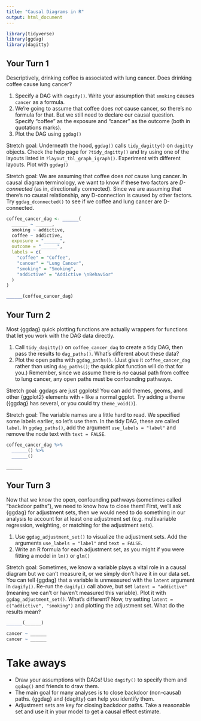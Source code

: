 ```yaml
---
title: "Causal Diagrams in R"
output: html_document
---
```


```r
library(tidyverse)
library(ggdag)
library(dagitty)
```

## Your Turn 1

Descriptively, drinking coffee is associated with lung cancer. Does drinking coffee cause lung cancer? 

1. Specify a DAG with `dagify()`. Write your assumption that `smoking` causes `cancer` as a formula. 
2. We're going to assume that coffee does *not* cause cancer, so there's no formula for that. But we still need to declare our causal question. Specify "coffee" as the exposure and "cancer" as the outcome (both in quotations marks).
3. Plot the DAG using `ggdag()`

Stretch goal: Underneath the hood, `ggdag()` calls `tidy_dagitty()` on `dagitty` objects. Check the help page for `?tidy_dagitty()` and try using one of the layouts listed in `?layout_tbl_graph_igraph()`. Experiment with different layouts. Plot with `ggdag()`

Stretch goal: We are assuming that coffee does *not* cause lung cancer. In causal diagram terminology, we want to know if these two factors are *D-connected* (as in, directionally connected). Since we are assuming that there's no causal relationship, any D-connection is caused by other factors. Try `ggdag_dconnected()` to see if we coffee and lung cancer are D-connected.

```r
coffee_cancer_dag <- ______(
  ______ ~ ______,
  smoking ~ addictive,
  coffee ~ addictive,
  exposure = "______",
  outcome = "______",
  labels = c(
    "coffee" = "Coffee", 
    "cancer" = "Lung Cancer", 
    "smoking" = "Smoking", 
    "addictive" = "Addictive \nBehavior"
  )
)

______(coffee_cancer_dag)
```

## Your Turn 2

Most {ggdag} quick plotting functions are actually wrappers for functions that let you work with the DAG data directly. 

1. Call `tidy_dagitty()` on `coffee_cancer_dag` to create a tidy DAG, then pass the results to `dag_paths()`. What's different about these data?
2. Plot the open paths with `ggdag_paths()`. (Just give it `coffee_cancer_dag` rather than using `dag_paths()`; the quick plot function will do that for you.) Remember, since we assume there is *no* causal path from coffee to lung cancer, any open paths must be confounding pathways. 

Stretch goal: ggdags are just ggplots! You can add themes, geoms, and other {ggplot2} elements with `+` like a normal ggplot. Try adding a theme ({ggdag} has several, or you could try `theme_void()`).

Stretch goal: The variable names are a little hard to read. We specified some labels earlier, so let's use them. In the tidy DAG, these are called `label`. In `ggdag_paths()`, add the argument `use_labels = "label"` and remove the node text with `text = FALSE`.

```r
coffee_cancer_dag %>% 
  ______() %>% 
  ______()

______
```


## Your Turn 3

Now that we know the open, confounding pathways (sometimes called "backdoor paths"), we need to know how to close them! First, we'll ask {ggdag} for adjustment sets, then we would need to do something in our analysis to account for at least one adjustment set (e.g. multivariable regression, weighting, or matching for the adjustment sets).

1. Use `ggdag_adjustment_set()` to visualize the adjustment sets. Add the arguments `use_labels = "label"` and `text = FALSE`.
2. Write an R formula for each adjustment set, as you might if you were fitting a model in `lm()` or `glm()`

Stretch goal: Sometimes, we know a variable plays a vital role in a causal diagram but we can't measure it, or we simply don't have it in our data set. You can tell {ggdag} that a variable is unmeasured with the `latent` argument in `dagify()`. Re-run the `dagify()` call above, but set `latent = "addictive"` (meaning we can't or haven't measured this variable). Plot it with `ggdag_adjustment_set()`. What's different? Now, try setting `latent = c("addictive", "smoking")` and plotting the adjustment set. What do the results mean?

```r
______(______)

cancer ~ ______
cancer ~ ______
```

# Take aways

* Draw your assumptions with DAGs! Use `dagify()` to specify them and `ggdag()` and friends to draw them. 
* The main goal for many analyses is to close backdoor (non-causal) paths. {ggdag} and {dagitty} can help you identify them.
* Adjustment sets are key for closing backdoor paths. Take a reasonable set and use it in your model to get a causal effect estimate.
